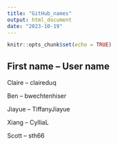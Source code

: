 ```yaml
---
title: "GitHub_names"
output: html_document
date: "2023-10-19"
---
```


```r
knitr::opts_chunk$set(echo = TRUE)
```

## First name -- User name

Claire -- claireduq

Ben -- bwechtenhiser

Jiayue -- TiffanyJiayue

Xiang -- CylliaL

Scott -- sth66